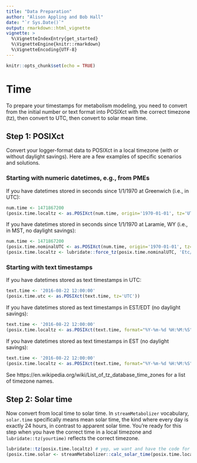 ```yaml
---
title: "Data Preparation"
author: "Alison Appling and Bob Hall"
date: "`r Sys.Date()`"
output: rmarkdown::html_vignette
vignette: >
  %\VignetteIndexEntry{get_started}
  %\VignetteEngine{knitr::rmarkdown}
  %\VignetteEncoding{UTF-8}
---
```


```r
knitr::opts_chunk$set(echo = TRUE)
```

# Time

To prepare your timestamps for metabolism modeling, you need to convert from the
initial number or text format into POSIXct with the correct timezone (tz), then
convert to UTC, then convert to solar mean time.

## Step 1: POSIXct

Convert your logger-format data to POSIXct in a local timezone (with or without
daylight savings). Here are a few examples of specific scenarios and solutions.

### Starting with numeric datetimes, e.g., from PMEs

If you have datetimes stored in seconds since 1/1/1970 at Greenwich (i.e., in UTC):
```r
num.time <- 1471867200
(posix.time.localtz <- as.POSIXct(num.time, origin='1970-01-01', tz='UTC'))
```

If you have datetimes stored in seconds since 1/1/1970 at Laramie, WY (i.e., in MST, no daylight savings):
```r
num.time <- 1471867200
(posix.time.nominalUTC <- as.POSIXct(num.time, origin='1970-01-01', tz='UTC')) # the numbers get treated as UTC no matter what tz you request
(posix.time.localtz <- lubridate::force_tz(posix.time.nominalUTC, 'Etc/GMT+7')) # +7 = mountain standard time
```


### Starting with text timestamps

If you have datetimes stored as text timestamps in UTC:
```r
text.time <- '2016-08-22 12:00:00'
(posix.time.utc <- as.POSIXct(text.time, tz='UTC'))
```

If you have datetimes stored as text timestamps in EST/EDT (no daylight savings):
```r
text.time <- '2016-08-22 12:00:00'
(posix.time.localtz <- as.POSIXct(text.time, format="%Y-%m-%d %H:%M:%S", tz='America/New_York'))
```

If you have datetimes stored as text timestamps in EST (no daylight savings):
```r
text.time <- '2016-08-22 12:00:00'
(posix.time.localtz <- as.POSIXct(text.time, format="%Y-%m-%d %H:%M:%S", tz='Etc/GMT+5'))
```

See https://en.wikipedia.org/wiki/List_of_tz_database_time_zones for a list of timezone names.

## Step 2: Solar time

Now convert from local time to solar time. In `streamMetabolizer` vocabulary, 
`solar.time` specifically means mean solar time, the kind where every day is 
exactly 24 hours, in contrast to apparent solar time. You're ready for this step
when you have the correct time in a local timezone and `lubridate::tz(yourtime)`
reflects the correct timezone.

```r
lubridate::tz(posix.time.localtz) # yep, we want and have the code for EST
(posix.time.solar <- streamMetabolizer::calc_solar_time(posix.time.localtz, longitude=-106.3))
```

